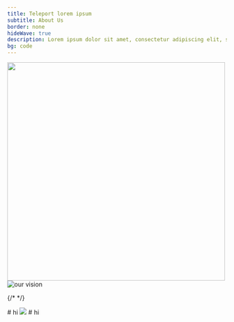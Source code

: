 ```yaml
---
title: Teleport lorem ipsum
subtitle: About Us
border: none
hideWave: true
description: Lorem ipsum dolor sit amet, consectetur adipiscing elit, sed do eiusmod tempor incididunt ut labore et dolore magna aliqua. Ut enim ad minim veniam, quis nostrud exercitation ullamco.
bg: code
---
```



<SectionSimple bg="code">
  <SectionHeader
    title={meta.title}
    subtitle={meta.subtitle}
    description={meta.description}
    src="./benefits/assets/benefits@2x.png" maxWidth="664px"
    bg="code"
    textColor="white"
    >
    <Image src="./assets/fingerprint.svg" width="500px" />
  </SectionHeader>
</SectionSimple>

<AnnouncementBar inLivingColor rows={NewHomepage} type="newHomepage" />

<SectionSimple>
  <SectionVisuals
    titleFontSize={["header-2", "header-1"]}
    flexStyle={["column-reverse", "row-reverse"]}
    imageLocation="center"
    subtitle="Our Vision"
    src="./assets/our-vision@2x.png"
    title="Lorem Ipsum"
    description="Lorem ipsum dolor sit amet, consectetur adipiscing elit, sed do eiusmod tempor incididunt ut labore et dolore magna aliqua. Ut enim ad minim veniam, quis nostrud exercitation ullamco laboris nisi ut aliquip ex ea commodo consequat."
  >
    <Image src={OurVision} maxWidth="664px" alt="our vision" />
  </SectionVisuals>
</SectionSimple>

{/* <LeadershipTeam /> */}

<SectionSimple>
  <SectionVisuals
    title="Title"
    subtitle="Our Investors"
    description="Lorem ipsum dolor sit amet, consectetur adipiscing elit, sed do eiusmod tempor incididunt ut labore et dolore magna aliqua. Ut enim ad minim veniam, quis nostrud exercitation ullamco laboris nisi ut aliquip ex ea commodo consequat."
  >
    # hi
  </SectionVisuals>
</SectionSimple>

<SectionSimple bg="purpleStars" >
  <SectionVisuals
    title="Title"
    subtitle="Our Culture"
    description="Lorem ipsum dolor sit amet, consectetur adipiscing elit, sed do eiusmod tempor incididunt ut labore et dolore magna aliqua. Ut enim ad minim veniam, quis nostrud exercitation ullamco laboris nisi ut aliquip ex ea commodo consequat."
    textColor="white"
  >
    <Image src="./benefits/assets/benefits@2x.png" maxWidth="664px" />
  </SectionVisuals>
</SectionSimple>

<SectionSimple bg="grayWave">
  <SectionVisuals
    title="Title"
    subtitle="Our Culture 2"
    description="Lorem ipsum dolor sit amet, consectetur adipiscing elit, sed do eiusmod tempor incididunt ut labore et dolore magna aliqua. Ut enim ad minim veniam, quis nostrud exercitation ullamco laboris nisi ut aliquip ex ea commodo consequat."
  >
  </SectionVisuals>
</SectionSimple>

<SectionSimple>
  <SectionVisuals
    title="Title"
    subtitle="Our Awards"
    description="Lorem ipsum dolor sit amet, consectetur adipiscing elit, sed do eiusmod tempor incididunt ut labore et dolore magna aliqua. Ut enim ad minim veniam, quis nostrud exercitation ullamco laboris nisi ut aliquip ex ea commodo consequat."
  >
    # hi
  </SectionVisuals>
</SectionSimple>
